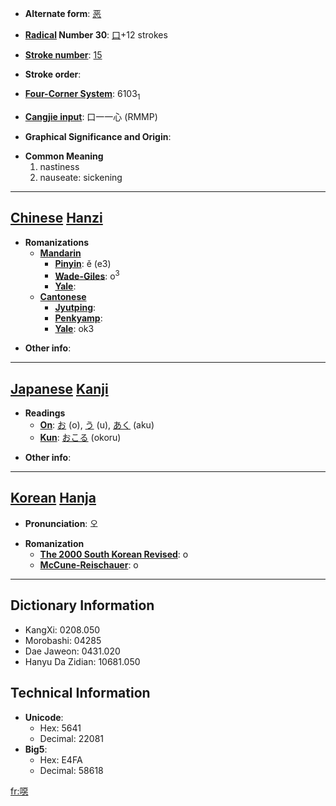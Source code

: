 * '''Alternate form''': [[恶]]

* '''[[Wiktionary:Chinese radical index| Radical]] Number 30''': [[Wiktionary:Chinese radical index 口|口]]+12 strokes

* '''[[Wiktionary:Chinese total strokes index|Stroke number]]''': [[Wiktionary:Chinese total strokes index 15|15]]

* '''Stroke order''': 

* '''[[Wiktionary:Chinese four corner index|Four-Corner System]]''': 6103<sub>1</sub>

* '''[[Wiktionary:Chinese Cangjie index|Cangjie input]]''': 口一一心 (RMMP)

* '''Graphical Significance and Origin''': 

* '''Common Meaning'''
*#nastiness
*# nauseate: sickening


----

== [[Chinese]] [[Hanzi]] ==

* '''Romanizations'''
** '''[[Mandarin]]'''
*** '''[[Pinyin]]''': ě (e3)
*** '''[[Wade-Giles]]''': o<sup>3</sup>
*** '''[[Yale]]''': 
** '''[[Cantonese]]'''
*** '''[[Jyutping]]''':
*** '''[[Penkyamp]]''': 
*** '''[[Yale]]''': ok3

* '''Other info''': 

----

== [[Japanese]] [[Kanji]] ==

* '''Readings'''
** '''[[On]]''': [[お]] (o), [[う]] (u), [[あく]] (aku)
** '''[[Kun]]''': [[おこる]] (okoru)

* '''Other info''':  

----

== [[Korean]] [[Hanja]] ==

* '''Pronunciation''': 오

* '''Romanization'''
** '''[[The 2000 South Korean Revised Romanization|The 2000 South Korean Revised]]''': o
** '''[[McCune-Reischauer]]''': o

----

== Dictionary Information ==

* KangXi: 0208.050
* Morobashi: 04285
* Dae Jaweon: 0431.020
* Hanyu Da Zidian: 10681.050

== Technical Information ==

* '''Unicode''':
** Hex: 5641
** Decimal: 22081
* '''Big5''':
** Hex: E4FA
** Decimal: 58618

[[fr:噁]]